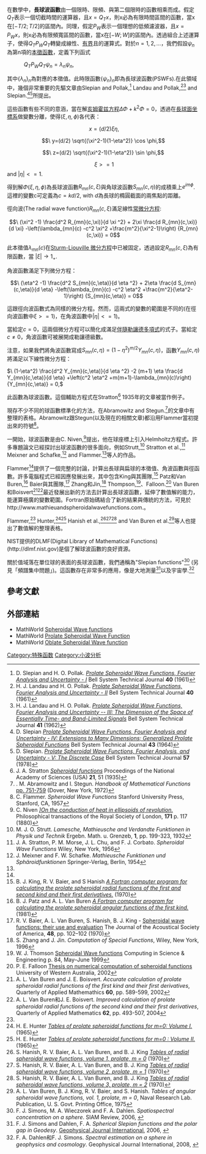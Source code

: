 在數學中，'''長球波函數'''由一個限時、限頻、與第二個限時的函數相乘而成。假定<math>Q_T</math>表示一個切截時間的運算器，且<math>x=Q_T x</math>，則x必為有限時間區間的函數，當x在<math>[-T/2;T/2]</math>的區間內。同理，假定<math>P_W</math>表示一個理想的低頻濾波器，且<math>x=P_W x</math>，則x必為有限頻寬區間的函數，當x在<math>[-W;W]</math>的區間內。透過組合上述運算子，使得<math>Q_T P_W Q_T</math>轉變成線性、[[有界|有界]]且{{le|自伴|Self-adjoint}}的運算式。對於<math>n=1,2,\ldots</math>，我們假設<math>\psi_n</math>為第n項的[[本徵函數|本徵函數]]，定義下列函式

: <math>\ Q_T P_W Q_T \psi_n=\lambda_n\psi_n,</math>

其中<math>\{\lambda_n\}_n</math>為對應的本徵值。此時限函數<math>\{\psi_n\}_n</math>即為長球波函數(PSWFs).在此領域中，幾個非常重要的先驅文章由Slepian and Pollak,<ref>D. Slepian and H. O. Pollak. ''[http://www3.alcatel-lucent.com/bstj/vol40-1961/articles/bstj40-1-43.pdf Prolate Spheroidal Wave Functions, Fourier Analysis and Uncertainty - I]{{dead link|date=2018年5月 |bot=InternetArchiveBot |fix-attempted=yes }}'' Bell System Technical Journal '''40''' (1961)</ref> Landau and Pollak,<ref>H. J. Landau and H. O. Pollak. ''[http://www3.alcatel-lucent.com/bstj/vol40-1961/articles/bstj40-1-65.pdf Prolate Spheroidal Wave Functions, Fourier Analysis and Uncertainty - II]{{dead link|date=2018年5月 |bot=InternetArchiveBot |fix-attempted=yes }}''  Bell System Technical Journal '''40''' (1961)
</ref><ref>H. J. Landau and H. O. Pollak. ''[http://www3.alcatel-lucent.com/bstj/vol41-1962/articles/bstj41-4-1295.pdf Prolate Spheroidal Wave Functions, Fourier Analysis and Uncertainty -- III: The Dimension of the Space of Essentially Time- and Band-Limited Signals]{{dead link|date=2018年5月 |bot=InternetArchiveBot |fix-attempted=yes }}'' Bell System Technical Journal '''41''' (1962)</ref> and Slepian.<ref>D. Slepian ''[http://www3.alcatel-lucent.com/bstj/vol43-1964/articles/bstj43-6-3009.pdf Prolate Spheroidal Wave Functions, Fourier Analysis and Uncertainty - IV: Extensions to Many Dimensions; Generalized Prolate Spheroidal Functions]{{dead link|date=2018年5月 |bot=InternetArchiveBot |fix-attempted=yes }}'' Bell System Technical Journal '''43''' (1964)</ref><ref>D. Slepian. ''[http://www3.alcatel-lucent.com/bstj/vol57-1978/articles/bstj57-5-1371.pdf Prolate Spheroidal Wave Functions, Fourier Analysis, and Uncertainty - V: The Discrete Case]{{dead link|date=2018年5月 |bot=InternetArchiveBot |fix-attempted=yes }}''  Bell System Technical Journal '''57''' (1978)</ref>所提出。

這些函數有些不同的意涵，當在解[[亥姆霍兹方程|亥姆霍兹方程]]<math> \Delta \Phi + k^2 \Phi=0</math>，透過在[[長球面坐標系|長球面坐標系]]做變數分離，使得<math>(\xi,\eta,\phi)</math>各代表：

:<math>\ x=(d/2) \xi \eta, </math>

:<math>\ y=(d/2) \sqrt{(\xi^2-1)(1-\eta^2)} \cos \phi, </math>

:<math>\ z=(d/2) \sqrt{(\xi^2-1)(1-\eta^2)} \sin \phi, </math>

:<math>\ \xi>=1 </math>  and <math> |\eta|<=1 </math>.
 
得到解<math>\Phi(\xi,\eta,\phi)</math>為長球波函數<math>R_{mn}(c,\xi)</math>與角球波函數<math>S_{mn}(c,\eta)</math>的成積乘上<math>e^{i m \phi}</math>. 這裡的變數c可定義為<math>c=kd/2</math>, with <math>d</math>為長球的橢圓截面的兩焦點的距離。

徑向波(The radial wave function)<math>R_{mn}(c,\xi)</math>滿足線性[[常微分方程|常微分方程]]:

:<math>\ (\xi^2 -1) \frac{d^2  R_{mn}(c,\xi)}{d \xi ^2} + 2\xi \frac{d  R_{mn}(c,\xi)}{d \xi} -\left(\lambda_{mn}(c) -c^2 \xi^2 +\frac{m^2}{\xi^2-1}\right) {R_{mn}(c,\xi)} = 0 </math>

此本徵值<math>\lambda_{mn}(c)</math>在[[施图姆-刘维尔理论|Sturm-Liouville 微分方程]]中已被固定，透過設定<math>{R_{mn}(c,\xi)}</math>為有限函數，當 <math> |\xi| \to 1_+</math>.

角波函數滿足下列微分方程：

:<math>\ (\eta^2 -1) \frac{d^2  S_{mn}(c,\eta)}{d \eta ^2} + 2\eta \frac{d  S_{mn}(c,\eta)}{d \eta} -\left(\lambda_{mn}(c) -c^2 \eta^2 +\frac{m^2}{\eta^2-1}\right) {S_{mn}(c,\eta)} = 0 </math>

這跟徑向波函數式為同樣的微分方程。然而，這兩式的變數的範圍是不同的(在徑向波函數中<math>\xi>=1</math>)，在角波函數中<math>|\eta|<=1</math>)。

當給定<math>c=0</math>，這兩個微分方程可以簡化成滿足[[伴隨勒讓德多項式|伴隨勒讓德多項式]]的式子。當給定<math>c\ne 0</math>，角波函數可被展開成勒讓德級數。

注意，如果我們將角波函數寫成<math>S_{mn}(c,\eta)=(1-\eta^2)^{m/2} Y_{mn}(c,\eta)</math>，函數<math>Y_{mn}(c,\eta)</math>將滿足以下線性微分方程：

<math>\ (1-\eta^2) \frac{d^2  Y_{mn}(c,\eta)}{d \eta ^2} -2 (m+1) \eta \frac{d  Y_{mn}(c,\eta)}{d \eta} +\left(c^2 \eta^2 +m(m+1)-\lambda_{mn}(c)\right) {Y_{mn}(c,\eta)} = 0, </math>

此函數為球波函數。這個輔助方程式在Stratton<ref>J. A. Stratton ''[http://www.pnas.org/cgi/reprint/21/1/51?maxtoshow=&HITS=10&hits=10&RESULTFORMAT=1&title=spheroidal&andorexacttitle=and&andorexacttitleabs=and&andorexactfulltext=and&searchid=1&FIRSTINDEX=0&sortspec=relevance&resourcetype=HWCIT Spheroidal functions] {{Wayback|url=http://www.pnas.org/cgi/reprint/21/1/51?maxtoshow=&HITS=10&hits=10&RESULTFORMAT=1&title=spheroidal&andorexacttitle=and&andorexacttitleabs=and&andorexactfulltext=and&searchid=1&FIRSTINDEX=0&sortspec=relevance&resourcetype=HWCIT |date=20190710184216 }}'' Proceedings of the National Academy of Sciences (USA) '''21''', 51 (1935)</ref> 1935年的文章被當作例子。

現存不少不同的球函數標準化的方法，在Abramowitz and Stegun.<ref>. M. Abramowitz and I. Stegun. ''Handbook of Mathematical Functions'' [http://www.math.sfu.ca/~cbm/aands/page_751.htm pp. 751-759] {{Wayback|url=http://www.math.sfu.ca/~cbm/aands/page_751.htm |date=20100728061534 }} (Dover, New York, 1972)</ref>的文章中有整理的表格。Abramowitz跟Stegun(以及現在的相關文章)都沿用Flammer當初提出來的符號<ref name=Flammer>C. Flammer. ''Spheroidal Wave Functions'' Stanford University Press, Stanford, CA, 1957</ref>。

一開始，球波函數是由C. Niven,<ref>C. Niven ''[http://gallica.bnf.fr/ark:/12148/bpt6k55976x.image.f135.tableDesMatieres.langEN )On the conduction of heat in ellipsoids of revolution.] {{Wayback|url=http://gallica.bnf.fr/ark:/12148/bpt6k55976x.image.f135.tableDesMatieres.langEN |date=20190710184218 }}'' Philosophical transactions of the Royal Society of London, '''171''' p. 117 (1880)</ref>提出，他在球座標上引入Helmholtz方程式。許多專題論文已經探討出球波函數的很多面向，例如Strutt,<ref>M. J. O. Strutt. ''Lamesche, Mathieusche and Verdandte Funktionen in Physik und Technik'' Ergebn. Math. u. Grenzeb, '''1''', pp. 199-323, 1932</ref> Stratton et al.,<ref>J. A. Stratton, P. M. Morse, J. L. Chu, and F. J. Corbato. ''Spheroidal Wave Functions'' Wiley, New York, 1956</ref> Meixner and Schafke,<ref>J. Meixner and F. W. Schafke. ''Mathieusche Funktionen und Sphäroidfunktionen'' Springer-Verlag, Berlin, 1954</ref> and Flammer.<ref name=Flammer/>等人的作品。

Flammer<ref name=Flammer/>提供了一個完整的討論，計算出長球與扁球的本徵值、角波函數與徑函數。許多電腦程式已經因應發展出來，其中包含King與其團隊,<ref>B. J. King, R. V. Baier, and S Hanish ''[http://torpedo.nrl.navy.mil/tu/ps/doc.html?dsn=124309 A Fortran computer program for calculating the prolate spheroidal radial functions of the first and second kind and their first derivatives.] {{Wayback|url=http://torpedo.nrl.navy.mil/tu/ps/doc.html?dsn=124309 |date=20190710184248 }}'' (1970)</ref> Patz和Van Buren,<ref>B. J. Patz and A. L. Van Buren ''[http://torpedo.nrl.navy.mil/tu/ps/doc.html?dsn=354151 A Fortran computer program for calculating the prolate spheroidal angular functions of the first kind.] {{Wayback|url=http://torpedo.nrl.navy.mil/tu/ps/doc.html?dsn=354151 |date=20190710184218 }}'' (1981)</ref> Baier與其團隊,<ref>R. V. Baier, A. L. Van Buren, S. Hanish, B. J. King - [http://dx.doi.org/10.1121/1.1974857 Spheroidal wave functions: their use and evaluation] {{Wayback|url=http://dx.doi.org/10.1121/1.1974857 |date=20190710184217 }} The Journal of the Acoustical Society of America, '''48''', pp. 102–102 (1970)</ref> Zhang和Jin,<ref>S. Zhang and J. Jin. ''Computation of Special Functions'', Wiley, New York, 1996</ref> Thompson,<ref>W. J. Thomson [http://www.ece.nus.edu.sg/stfpage/elelilw/Software/00764220.pdf Spheroidal Wave functions] {{webarchive|url=https://web.archive.org/web/20100216213736/http://www.ece.nus.edu.sg/stfpage/elelilw/Software/00764220.pdf |date=2010-02-16 }} Computing in Science & Engineering p. 84, May–June 1999</ref>、Falloon.<ref>P. E. Falloon [http://ftp.physics.uwa.edu.au/pub/Theses/MSc/Falloon/Revised_Thesis.pdf Thesis on numerical computation of spheroidal functions] {{webarchive|url=https://web.archive.org/web/20110411175924/http://ftp.physics.uwa.edu.au/pub/Theses/MSc/Falloon/Revised_Thesis.pdf |date=2011-04-11 }} University of Western Australia, 2002</ref> Van Buren和Boisvert<ref>A. L. Van Buren and J. E. Boisvert. ''Accurate calculation of prolate spheroidal radial functions of the first kind and their first derivatives'', Quarterly of Applied Mathemathics '''60''', pp. 589-599, 2002</ref><ref>A. L. Van Buren和J. E. Boisvert. ''Improved calculation of prolate spheroidal radial functions of the second kind and their first derivatives'', Quarterly of Applied Mathematics '''62''', pp. 493-507, 2004</ref>最近發展出新的方法去計算出長球波函數，延伸了數值解的能力，能運算極廣的變數範圍。Fortran原始碼結合了新的結果與傳統的方法，可見於http://www.mathieuandspheroidalwavefunctions.com.。 {{Wayback|url=http://www.mathieuandspheroidalwavefunctions.com./ |date=20181229222641 }}
 
Flammer,<ref name=Flammer/> Hunter,<ref>H. E. Hunter ''[http://hdl.handle.net/2027.42/5662 Tables of prolate spheroidal functions for m=0: Volume I.] {{Wayback|url=http://hdl.handle.net/2027.42/5662 |date=20190710184219 }}'' (1965)</ref><ref>H. E. Hunter ''[http://hdl.handle.net/2027.42/5663 Tables of prolate spheroidal functions for m=0 : Volume II.] {{Wayback|url=http://hdl.handle.net/2027.42/5663 |date=20190710184218 }}'' (1965)</ref> Hanish et al.,<ref>S. Hanish, R. V. Baier, A. L. Van Buren, and B. J. King ''[http://torpedo.nrl.navy.mil/tu/ps/doc.html?dsn=123401 Tables of radial spheroidal wave functions, volume 1, prolate, m = 0]'' (1970)</ref><ref>S. Hanish, R. V. Baier, A. L. Van Buren, and B. J. King ''[http://torpedo.nrl.navy.mil/tu/ps/doc.html?dsn=123163 Tables of radial spheroidal wave functions, volume 2, prolate, m = 1] {{Wayback|url=http://torpedo.nrl.navy.mil/tu/ps/doc.html?dsn=123163 |date=20190710184218 }}'' (1970)</ref><ref>S. Hanish, R. V. Baier, A. L. Van Buren, and B. J. King ''[http://torpedo.nrl.navy.mil/tu/ps/doc.html?dsn=123165 Tables of radial spheroidal wave functions, volume 3, prolate, m = 2] {{Wayback|url=http://torpedo.nrl.navy.mil/tu/ps/doc.html?dsn=123165 |date=20190710184219 }}'' (1970)</ref> and Van Buren et al.<ref>A. L. Van Buren, B. J. King, R. V. Baier, and S. Hanish. ''Tables of angular spheroidal wave functions, vol. 1, prolate, m = 0'', Naval Research Lab. Publication, U. S. Govt. Printing Office, 1975</ref>等人也提出了數值解的整理表格。

NIST提供的DLMF(Digital Library of Mathematical Functions)(http://dlmf.nist.gov)是個了解球波函數的良好資源。{{Dead link|date=2018年6月 |bot=InternetArchiveBot |fix-attempted=no }}

關於值域落在單位球的表面的長球波函數，我們通稱為"Slepian functions"<ref>F. J. Simons, M. A. Wieczorek and F. A. Dahlen. ''Spatiospectral concentration on a sphere''. SIAM Review, 2006, {{doi|10.1137/S0036144504445765}}</ref> (另見「頻譜集中問題」)。這函數存在非常多的應用，像是大地測量<ref>F. J. Simons and Dahlen, F. A. ''Spherical Slepian functions and the polar gap in Geodesy''. [[Geophysical_Journal_International|Geophysical Journal International]], 2006, {{doi|10.1111/j.1365-246X.2006.03065.x}}</ref>以及宇宙學.<ref>F. A. Dahlen和F. J. Simons. ''Spectral estimation on a sphere in geophysics and cosmology''. Geophysical Journal International, 2008, {{doi|10.1111/j.1365-246X.2008.03854.x}}</ref>

== 參考文獻 ==
{{reflist}}

== 外部連結 ==
* MathWorld [http://mathworld.wolfram.com/SpheroidalWaveFunction.html Spheroidal Wave functions] {{Wayback|url=http://mathworld.wolfram.com/SpheroidalWaveFunction.html |date=20200106094646 }}
* MathWorld [http://mathworld.wolfram.com/ProlateSpheroidalWaveFunction.html Prolate Spheroidal Wave Function] {{Wayback|url=http://mathworld.wolfram.com/ProlateSpheroidalWaveFunction.html |date=20210520084805 }}
* MathWorld [http://mathworld.wolfram.com/OblateSpheroidalWaveFunction.html Oblate Spheroidal Wave function] {{Wayback|url=http://mathworld.wolfram.com/OblateSpheroidalWaveFunction.html |date=20210520084723 }}

[[Category:特殊函数|Category:特殊函数]]
[[Category:小波分析|Category:小波分析]]